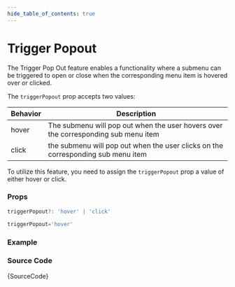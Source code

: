```yaml
---
hide_table_of_contents: true
---
```



# Trigger Popout

The Trigger Pop Out feature enables a functionality where a submenu can be triggered to open or close when the corresponding menu item is hovered over or clicked.

The `triggerPopout` prop accepts two values:

| Behavior | Description                                                                        |
| -------- | ---------------------------------------------------------------------------------- |
| hover    | The submenu will pop out when the user hovers over the corresponding sub menu item |
| click    | the submenu will pop out when the user clicks on the corresponding sub menu item   |

To utilize this feature, you need to assign the `triggerPopout` prop a value of either hover or click.

### Props

```ts noCopy
triggerPopout?: 'hover' | 'click'
```

```ts noCopy title='Default Value'
triggerPopout='hover'
```

### Example

<BrowserWindow>
  <Provider>
    <TriggerPopout />
  </Provider>
</BrowserWindow>

### Source Code

<TsToJsCodeSnippet>{SourceCode}</TsToJsCodeSnippet>
